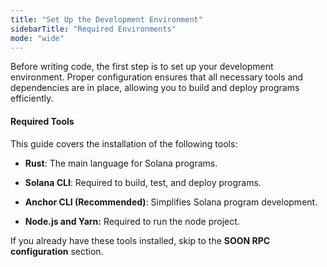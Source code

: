```yaml
---
title: "Set Up the Development Environment"
sidebarTitle: "Required Environments"
mode: "wide"
---
```


Before writing code, the first step is to set up your development environment. Proper configuration ensures that all necessary tools and dependencies are in place, allowing you to build and deploy programs efficiently.

#### Required Tools

This guide covers the installation of the following tools:

* **Rust**: The main language for Solana programs.

* **Solana CLI**: Required to build, test, and deploy programs.

* **Anchor CLI (Recommended)**: Simplifies Solana program development.

* **Node.js and Yarn:** Required to run the node project.

If you already have these tools installed, skip to the **SOON RPC configuration** section.